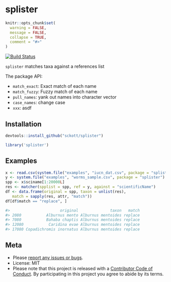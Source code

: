splister
========

```r
knitr::opts_chunk$set(
  warning = FALSE,
  message = FALSE,
  collapse = TRUE,
  comment = "#>"
)
```

[![Build Status](https://api.travis-ci.org/sckott/splister.png?branch=master)](https://travis-ci.org/sckott/splister)

`splister` matches taxa against a references list

The package API:

* `match_exact`: Exact match of each name
* `match_fuzzy`: Fuzzy match of each name
* `pull_names`: yank out names into character vector
* `case_names`: change case
* `xxx`: asdf

## Installation

```r
devtools::install_github("sckott/splister")
```

```r
library('splister')
```

## Examples

```r
x <- read.csv(system.file("examples", "iucn_dat.csv", package = "splister"), stringsAsFactors = FALSE)[,-1]
y <- system.file("examples", "worms_sample.csv", package = "splister")
spp <- x$sciname[1:20000L]
res <- matcher(spplist = spp, ref = y, against = "scientificName")
df <- data.frame(original = spp, taxon = unlist(res),
   match = sapply(res, attr, "match"))
df[df$match == "replace", ]

#>                      original              taxon   match
#> 2080           Alburnus mento Alburnus mentoides replace
#> 7080           Bahaba chaptis Alburnus mentoides replace
#> 12080           Caridina evae Alburnus mentoides replace
#> 17080 Copadichromis inornatus Alburnus mentoides replace
```

## Meta

* Please [report any issues or bugs](https://github.com/sckott/splister/issues).
* License: MIT
* Please note that this project is released with a [Contributor Code of Conduct](CONDUCT.md). By participating in this project you agree to abide by its terms.
